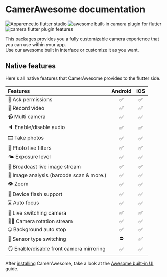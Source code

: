 # CamerAwesome documentation

<Image src="https://github.com/Apparence-io/camera_awesome/blob/master/docs/img/apparence.png?raw=true" alt="Apparence.io flutter studio" />
<Image src="https://github.com/Apparence-io/camera_awesome/blob/master/docs/img/preview.png?raw=true" alt="awesome built-in camera plugin for flutter" />
<Image src="https://github.com/Apparence-io/camera_awesome/blob/master/docs/img/features.png?raw=true" alt="camera flutter plugin features" />

This packages provides you a fully customizable camera experience that you can use within your app. <br/>
Use our awesome built in interface or customize it as you want. 


## Native features
Here's all native features that CamerAwesome provides to the flutter side.

| Features                                 | Android |  iOS  |
| :--------------------------------------- | :-----: | :---: |
| 🔖 Ask permissions                       |    ✅    |   ✅   |
| 🎥 Record video                          |    ✅    |   ✅   |
| 📹 Multi camera                          |    ✅    |   ✅   |
| 🔈 Enable/disable audio                  |    ✅    |   ✅   |
| 🎞 Take photos                           |    ✅    |   ✅   |
| 🌆 Photo live filters                    |    ✅    |   ✅   |
| 🌤 Exposure level                        |    ✅    |   ✅   |
| 📡 Broadcast live image stream           |    ✅    |   ✅   |
| 🧪 Image analysis (barcode scan & more.) |    ✅    |   ✅   |
| 👁 Zoom                                  |    ✅    |   ✅   |
| 📸 Device flash support                  |    ✅    |   ✅   |
| ⌛️ Auto focus                            |    ✅    |   ✅   |
| 📲 Live switching camera                 |    ✅    |   ✅   |
| 😵‍💫 Camera rotation stream                |    ✅    |   ✅   |
| 🤐 Background auto stop                  |    ✅    |   ✅   |
| 🔀 Sensor type switching                 |    ⛔️    |   ✅   |
| 🪞 Enable/disable front camera mirroring |    ✅    |   ✅   |


After [installing](getting_started/installing) CamerAwesome, take a look at the [Awesome built-in UI](getting_started/awesome-ui) guide.
